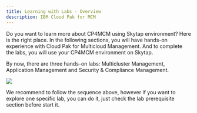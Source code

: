 ```yaml
---
title: Learning with Labs - Overview
description: IBM Cloud Pak for MCM
---
```


Do you want to learn more about CP4MCM using Skytap environment? Here is the right place. In the following sections, you will have hands-on experience with Cloud Pak for Multicloud Management. And to complete the labs, you will use your CP4MCM environment on Skytap.

By now, there are three hands-on labs: Multicluster Management, Application Management and Security & Compliance Management.

![](images/toc-large.png)

We recommend to follow the sequence above, however if you want to explore one specific lab, you can do it, just check the lab prerequisite section before start it.

